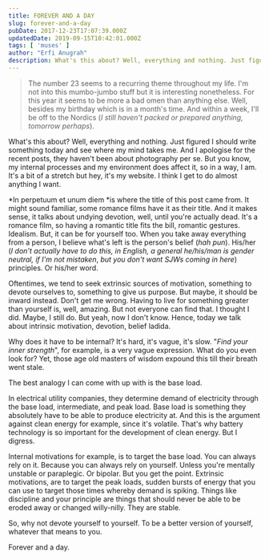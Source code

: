 ```yaml
---
title: FOREVER AND A DAY
slug: forever-and-a-day
pubDate: 2017-12-23T17:07:39.000Z
updatedDate: 2019-09-15T10:42:01.000Z
tags: [ 'muses' ]
author: "Erfi Anugrah"
description: What's this about? Well, everything and nothing. Just figured I should write something today and see where my mind takes me. And I apologise for the recent posts, they haven't been about photography per se. But you know, my internal processes and my environment does affect it, so in a way, I am. It's a bit of a stretch but hey, it's my website. I think I get to do almost anything I want.
---
```


> The number 23 seems to a recurring theme throughout my life. I'm not into this mumbo-jumbo stuff but it is interesting nonetheless. For this year it seems to be more a bad omen than anything else. Well, besides my birthday which is in a month's time. And within a week, I'll be off to the Nordics (*I still haven't packed or prepared anything, tomorrow perhaps*).

What's this about? Well, everything and nothing. Just figured I should write something today and see where my mind takes me. And I apologise for the recent posts, they haven't been about photography per se. But you know, my internal processes and my environment does affect it, so in a way, I am. It's a bit of a stretch but hey, it's my website. I think I get to do almost anything I want.

*In perpetuum et unum diem *is where the title of this post came from. It might sound familiar, some romance films have it as their title. And it makes sense, it talks about undying devotion, well, until you're actually dead. It's a romance film, so having a romantic title fits the bill, romantic gestures. Idealism. But, it can be for yourself too. When you take away everything from a person, I believe what's left is the person's belief (*hah pun*). His/her (*I don't actually have to do this, in English, a general he/his/man is gender neutral, if I'm not mistaken*, *but you don't want SJWs coming in here*) principles. Or his/her word.

Oftentimes, we tend to seek extrinsic sources of motivation, something to devote ourselves to, something to give us purpose. But maybe, it should be inward instead. Don't get me wrong. Having to live for something greater than yourself is, well, amazing. But not everyone can find that. I thought I did. Maybe, I still do. But yeah, now I don't know. Hence, today we talk about intrinsic motivation, devotion, belief ladida.

Why does it have to be internal? It's hard, it's vague, it's slow. "*Find your inner strength*", for example, is a very vague expression. What do you even look for? Yet, those age old masters of wisdom expound this till their breath went stale.

The best analogy I can come with up with is the base load.

In electrical utility companies, they determine demand of electricity through the base load, intermediate, and peak load. Base load is something they absolutely have to be able to produce electricity at. And this is the argument against clean energy for example, since it's volatile. That's why battery technology is so important for the development of clean energy. But I digress.

Internal motivations for example, is to target the base load. You can always rely on it. Because you can always rely on yourself. Unless you're mentally unstable or paraplegic. Or bipolar. But you get the point. Extrinsic motivations, are to target the peak loads, sudden bursts of energy that you can use to target those times whereby demand is spiking. Things like discipline and your principle are things that should never be able to be eroded away or changed willy-nilly. They are stable.

So, why not devote yourself to yourself. To be a better version of yourself, whatever that means to you.

Forever and a day.
